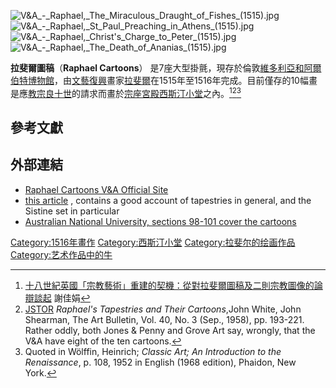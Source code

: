 [[File:V&A_-_Raphael,_The_Miraculous_Draught_of_Fishes_(1515).jpg|thumb]]
[[File:V&A_-_Raphael,_St_Paul_Preaching_in_Athens_(1515).jpg|thumb]] 
[[File:V&A_-_Raphael,_Christ's_Charge_to_Peter_(1515).jpg|thumb]]
[[File:V&A_-_Raphael,_The_Death_of_Ananias_(1515).jpg|thumb]]

'''拉斐爾圖稿'''（'''Raphael Cartoons'''） 是7座大型掛氈，現存於倫敦[[維多利亞和阿爾伯特博物館|維多利亞和阿爾伯特博物館]]，由[[文藝復興|文藝復興]]畫家[[拉斐爾|拉斐爾]]在1515年至1516年完成。目前僅存的10幅畫是應[[教宗良十世|教宗良十世]]的請求而畫於[[宗座宮殿|宗座宮殿]][[西斯汀小堂|西斯汀小堂]]之內。<ref>[http://www.airiti.com/teps/ec_en/ecjnlarticleView.aspx?jnlcattype=1&jnlptype=1&jnltype=462&jnliid=13259&issueiid=137895&atliid=2598969 十八世紀英國「宗教藝術」重建的契機：從對拉斐爾圖稿及二則宗教圖像的論辯談起] 謝佳娟</ref><ref>[http://links.jstor.org/sici?sici=0004-3079%28195809%2940%3A3%3C193%3ARTATC%3E2.0.CO%3B2-Y&size=LARGE&origin=JSTOR-enlargePage JSTOR] ''Raphael's Tapestries and Their Cartoons'',John White, John Shearman, The Art Bulletin, Vol. 40, No. 3 (Sep., 1958), pp. 193-221. Rather oddly, both Jones & Penny and Grove Art say, wrongly, that the V&A have eight of the ten cartoons.</ref><ref>Quoted in Wölffin, Heinrich; ''Classic Art; An Introduction to the Renaissance'', p. 108, 1952 in English (1968 edition), Phaidon, New York.</ref>

== 參考文獻 ==
{{reflist}}

== 外部連結 ==
* [http://www.vam.ac.uk/collections/paintings/raphael/cartoons/index.html Raphael Cartoons V&A Official Site] {{Wayback|url=http://www.vam.ac.uk/collections/paintings/raphael/cartoons/index.html |date=20080622031558 }}
*[http://www.thecityreview.com/tapest.html this article] {{Wayback|url=http://www.thecityreview.com/tapest.html |date=20210309121909 }}, contains a good account of tapestries in general, and the Sistine set in particular
*[http://rubens.anu.edu.au/new/books_and_papers/classical_tradition_book/chap6.html Australian National University, sections 98-101 cover the cartoons] {{Wayback|url=http://rubens.anu.edu.au/new/books_and_papers/classical_tradition_book/chap6.html |date=20201114003223 }}

{{西斯汀小堂裝飾}}
{{掛毯}}
{{拉斐尔}}
[[Category:1516年畫作|Category:1516年畫作]]
[[Category:西斯汀小堂|Category:西斯汀小堂]]
[[Category:拉斐尔的绘画作品|Category:拉斐尔的绘画作品]]
[[Category:艺术作品中的牛|Category:艺术作品中的牛]]
